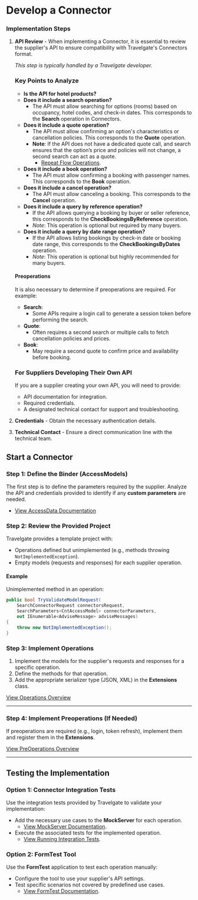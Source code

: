 # **Develop a Connector**

### **Implementation Steps**

1. **API Review** - When implementing a Connector, it is essential to review the supplier's API to ensure compatibility with Travelgate's Connectors format.
   
   *This step is typically handled by a Travelgate developer.*

   ### **Key Points to Analyze**
   - **Is the API for hotel products?**
   - **Does it include a search operation?**
     - The API must allow searching for options (rooms) based on occupancy, hotel codes, and check-in dates. This corresponds to the **Search** operation in Connectors.
   - **Does it include a quote operation?**
     - The API must allow confirming an option's characteristics or cancellation policies. This corresponds to the **Quote** operation.
     - **Note**: If the API does not have a dedicated quote call, and search ensures that the option’s price and policies will not change, a second search can act as a quote. 
       - [Repeat Flow Operations](../Connector_Framework/Repeat_Flow_Operations.mdx).
   - **Does it include a book operation?**
     - The API must allow confirming a booking with passenger names. This corresponds to the **Book** operation.
   - **Does it include a cancel operation?**
     - The API must allow canceling a booking. This corresponds to the **Cancel** operation.
   - **Does it include a query by reference operation?**
     - If the API allows querying a booking by buyer or seller reference, this corresponds to the **CheckBookingsByReference** operation. 
     - *Note*: This operation is optional but required by many buyers.
   - **Does it include a query by date range operation?**
     - If the API allows listing bookings by check-in date or booking date range, this corresponds to the **CheckBookingsByDates** operation. 
     - *Note*: This operation is optional but highly recommended for many buyers.

   #### Preoperations
   It is also necessary to determine if preoperations are required. For example:
   - **Search**:
     - Some APIs require a login call to generate a session token before performing the search.
   - **Quote**:
     - Often requires a second search or multiple calls to fetch cancellation policies and prices.
   - **Book**:
     - May require a second quote to confirm price and availability before booking.

   ### **For Suppliers Developing Their Own API**
   If you are a supplier creating your own API, you will need to provide:
   - API documentation for integration.
   - Required credentials.
   - A designated technical contact for support and troubleshooting.

2. **Credentials** - Obtain the necessary authentication details.
3. **Technical Contact** - Ensure a direct communication line with the technical team.

## **Start a Connector**

### **Step 1: Define the Binder (AccessModels)**
The first step is to define the parameters required by the supplier. Analyze the API and credentials provided to identify if any **custom parameters** are needed. 
- [View AccessData Documentation](../Access_Data/AccessData.mdx)

### **Step 2: Review the Provided Project**
Travelgate provides a template project with:
- Operations defined but unimplemented (e.g., methods throwing `NotImplementedException`).
- Empty models (requests and responses) for each supplier operation.

#### **Example**
Unimplemented method in an operation:
```csharp
public bool TryValidateModelRequest(
    SearchConnectorRequest connectorsRequest, 
    SearchParameters<CntAccessModel> connectorParameters,
    out IEnumerable<AdviseMessage> adviseMessages)
{
    throw new NotImplementedException();
}
```

### **Step 3: Implement Operations**
1. Implement the models for the supplier's requests and responses for a specific operation.
2. Define the methods for that operation.
3. Add the appropriate serializer type (JSON, XML) in the **Extensions** class.

[View Operations Overview](../Connector_Framework/Operation_Overview.mdx)

---

### **Step 4: Implement Preoperations (If Needed)**
If preoperations are required (e.g., login, token refresh), implement them and register them in the **Extensions**.

[View PreOperations Overview](../Connector_Framework/PreOperation_Overview.mdx)

---

## **Testing the Implementation**

### **Option 1: Connector Integration Tests**
Use the integration tests provided by Travelgate to validate your implementation:
- Add the necessary use cases to the **MockServer** for each operation.
  - [View MockServer Documentation](../Connector_Framework/MockServer_Documentation.mdx).
- Execute the associated tests for the implemented operation.
  - [View Running Integration Tests](../Connector_Framework/Running_Integration_Tests.mdx).

### **Option 2: FormTest Tool**
Use the **FormTest** application to test each operation manually:
- Configure the tool to use your supplier's API settings.
- Test specific scenarios not covered by predefined use cases.
  - [View FormTest Documentation](../Tools_and_Helpers/FormTest_Documentation.mdx).
